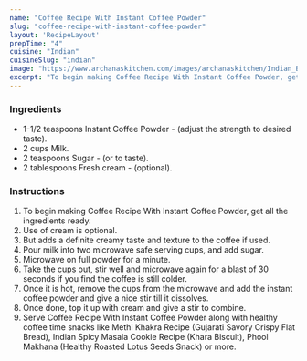 ---
name: "Coffee Recipe With Instant Coffee Powder"
slug: "coffee-recipe-with-instant-coffee-powder"
layout: 'RecipeLayout'
prepTime: "4"
cuisine: "Indian"
cuisineSlug: "indian"
image: "https://www.archanaskitchen.com/images/archanaskitchen/Indian_Beverages/Coffee_Recipe_With_Instant_Coffee_Powder.jpg"
excerpt: "To begin making Coffee Recipe With Instant Coffee Powder, get all the ingredients ready"
---

### Ingredients

- 1-1/2 teaspoons Instant Coffee Powder - (adjust the strength to desired taste).
- 2 cups Milk.
- 2 teaspoons Sugar - (or to taste).
- 2 tablespoons Fresh cream - (optional).

### Instructions

1. To begin making Coffee Recipe With Instant Coffee Powder, get all the ingredients ready.
1. Use of cream is optional.
1. But adds a definite creamy taste and texture to the coffee if used.
1. Pour milk into two microwave safe serving cups, and add sugar.
1. Microwave on full powder for a minute.
1. Take the cups out, stir well and microwave again for a blast of 30 seconds if you find the coffee is still colder.
1. Once it is hot, remove the cups from the microwave and add the instant coffee powder and give a nice stir till it dissolves.
1. Once done, top it up with cream and give a stir to combine.
1. Serve Coffee Recipe With Instant Coffee Powder along with healthy coffee time snacks like Methi Khakra Recipe (Gujarati Savory Crispy Flat Bread), Indian Spicy Masala Cookie Recipe (Khara Biscuit), Phool Makhana (Healthy Roasted Lotus Seeds Snack) or more.
